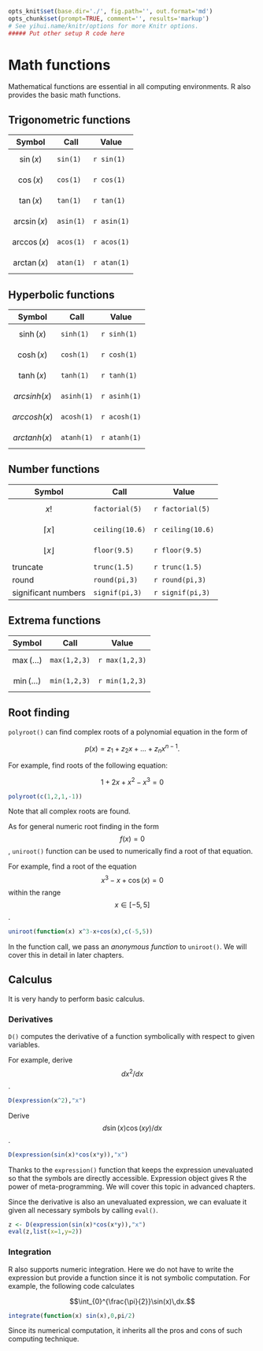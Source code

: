 ```r
opts_knit$set(base.dir='./', fig.path='', out.format='md')
opts_chunk$set(prompt=TRUE, comment='', results='markup')
# See yihui.name/knitr/options for more Knitr options.
##### Put other setup R code here

```

# Math functions

Mathematical functions are essential in all computing environments. R also provides the basic math functions.

## Trigonometric functions

| Symbol | Call | Value |
|--------|------|-------|
| $$\sin(x)$$ | `sin(1)` | `r sin(1)` |
| $$\cos(x)$$ | `cos(1)` | `r cos(1)` |
| $$\tan(x)$$ | `tan(1)` | `r tan(1)` |
| $$\arcsin(x)$$ | `asin(1)` | `r asin(1)` |
| $$\arccos(x)$$ | `acos(1)` | `r acos(1)` |
| $$\arctan(x)$$ | `atan(1)` | `r atan(1)` |

## Hyperbolic functions

| Symbol | Call | Value |
|--------|------|-------|
| $$\sinh(x)$$ | `sinh(1)` | `r sinh(1)` |
| $$\cosh(x)$$ | `cosh(1)` | `r cosh(1)` |
| $$\tanh(x)$$ | `tanh(1)` | `r tanh(1)` |
| $$arcsinh(x)$$ | `asinh(1)` | `r asinh(1)` |
| $$arccosh(x)$$ | `acosh(1)` | `r acosh(1)` |
| $$arctanh(x)$$ | `atanh(1)` | `r atanh(1)` |

## Number functions

| Symbol | Call | Value |
|--------|------|-------|
| $$x!$$ | `factorial(5)` | `r factorial(5)`|
| $$\lceil x\rceil$$ | `ceiling(10.6)` | `r ceiling(10.6)` |
| $$\lfloor x\rfloor$$ | `floor(9.5)` | `r floor(9.5)` |
| truncate | `trunc(1.5)` | `r trunc(1.5)` |
| round | `round(pi,3)` | `r round(pi,3)` |
| significant numbers | `signif(pi,3)` | `r signif(pi,3)` |

## Extrema functions

| Symbol | Call | Value |
|--------|------|-------|
| $$\max(\ldots)$$ | `max(1,2,3)` | `r max(1,2,3)` |
| $$\min(\ldots)$$ | `min(1,2,3)` | `r min(1,2,3)` |

## Root finding

`polyroot()` can find complex roots of a polynomial equation in the form of

$$ p(x) = z_1 + z_2 x + \ldots + z_n x^{n-1}.$$

For example, find roots of the following equation:

$$ 1 + 2 x + x^2 - x^3 = 0 $$

```r
polyroot(c(1,2,1,-1))
```

Note that all complex roots are found.

As for general numeric root finding in the form $$f(x)=0$$, `uniroot()` function can be used to numerically find a root of that equation.

For example, find a root of the equation
$$x^3 - x + \cos(x) = 0$$
within the range $$x\in[-5,5]$$.

```r
uniroot(function(x) x^3-x+cos(x),c(-5,5))
```

In the function call, we pass an *anonymous function* to `uniroot()`. We will cover this in detail in later chapters.

## Calculus

It is very handy to perform basic calculus.

### Derivatives

`D()` computes the derivative of a function symbolically with respect to given variables.

For example, derive $$dx^2/dx$$.

```r
D(expression(x^2),"x")
```

Derive $$d\sin(x)\cos(xy)/dx$$.

```r
D(expression(sin(x)*cos(x*y)),"x")
```

Thanks to the `expression()` function that keeps the expression unevaluated so that the symbols are directly accessible. Expression object gives R the power of meta-programming. We will cover this topic in advanced chapters.

Since the derivative is also an unevaluated expression, we can evaluate it given all necessary symbols by calling `eval()`.

```r
z <- D(expression(sin(x)*cos(x*y)),"x")
eval(z,list(x=1,y=2))
```

### Integration

R also supports numeric integration. Here we do not have to write the expression but provide a function since it is not symbolic computation. For example, the following code calculates

$$\int_{0}^{\frac{\pi}{2}}\sin(x)\,dx.$$

```r
integrate(function(x) sin(x),0,pi/2)
```

Since its numerical computation, it inherits all the pros and cons of such computing technique.
